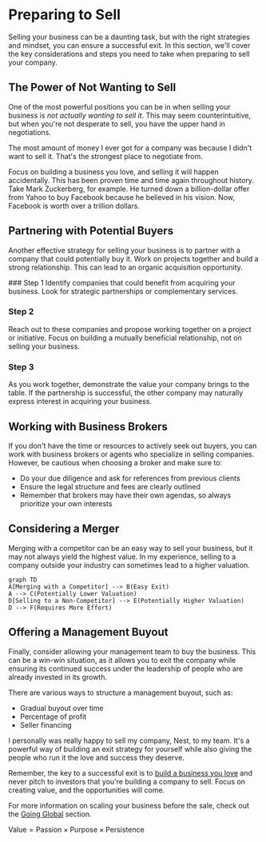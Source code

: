 
# Preparing to Sell

Selling your business can be a daunting task, but with the right strategies and mindset, you can ensure a successful exit. In this section, we'll cover the key considerations and steps you need to take when preparing to sell your company.

## The Power of Not Wanting to Sell

One of the most powerful positions you can be in when selling your business is *not actually wanting to sell it*. This may seem counterintuitive, but when you're not desperate to sell, you have the upper hand in negotiations. 

<Callout>
The most amount of money I ever got for a company was because I didn't want to sell it. That's the strongest place to negotiate from.
</Callout>

Focus on building a business you love, and selling it will happen accidentally. This has been proven time and time again throughout history. Take Mark Zuckerberg, for example. He turned down a billion-dollar offer from Yahoo to buy Facebook because he believed in his vision. Now, Facebook is worth over a trillion dollars.

## Partnering with Potential Buyers

Another effective strategy for selling your business is to partner with a company that could potentially buy it. Work on projects together and build a strong relationship. This can lead to an organic acquisition opportunity.

<Steps>
### Step 1
Identify companies that could benefit from acquiring your business. Look for strategic partnerships or complementary services.

### Step 2
Reach out to these companies and propose working together on a project or initiative. Focus on building a mutually beneficial relationship, not on selling your business.

### Step 3 
As you work together, demonstrate the value your company brings to the table. If the partnership is successful, the other company may naturally express interest in acquiring your business.
</Steps>

## Working with Business Brokers

If you don't have the time or resources to actively seek out buyers, you can work with business brokers or agents who specialize in selling companies. However, be cautious when choosing a broker and make sure to:

- Do your due diligence and ask for references from previous clients
- Ensure the legal structure and fees are clearly outlined
- Remember that brokers may have their own agendas, so always prioritize your own interests

## Considering a Merger

Merging with a competitor can be an easy way to sell your business, but it may not always yield the highest value. In my experience, selling to a company outside your industry can sometimes lead to a higher valuation.

```mermaid
graph TD
A[Merging with a Competitor] --> B(Easy Exit)
A --> C(Potentially Lower Valuation)
D[Selling to a Non-Competitor] --> E(Potentially Higher Valuation)
D --> F(Requires More Effort)
```

## Offering a Management Buyout

Finally, consider allowing your management team to buy the business. This can be a win-win situation, as it allows you to exit the company while ensuring its continued success under the leadership of people who are already invested in its growth.

There are various ways to structure a management buyout, such as:

- Gradual buyout over time
- Percentage of profit
- Seller financing

<Callout>
I personally was really happy to sell my company, Nest, to my team. It's a powerful way of building an exit strategy for yourself while also giving the people who run it the love and success they deserve.
</Callout>

Remember, the key to a successful exit is to [build a business you love](/introduction) and never pitch to investors that you're building a company to sell. Focus on creating value, and the opportunities will come.

For more information on scaling your business before the sale, check out the [Going Global](/scaling-and-exiting/going-global) section.

$\text{Value} = \text{Passion} \times \text{Purpose} \times \text{Persistence}$